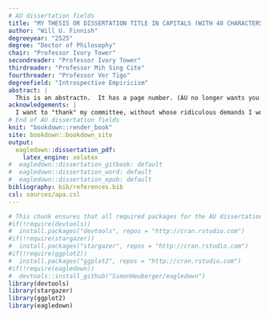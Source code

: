 ```yaml
---
# AU dissertation fields
title: "MY THESIS OR DISSERTATION TITLE IN CAPITALS (WITH 48 CHARACTERS OR FEWER PER LINE) AS AN INVERTED PYRAMID"
author: "Will U. Finnish"
degreeyear: "2525"
degree: "Doctor of Philosophy"
chair: "Professor Ivory Tower"
secondreader: "Professor Ivory Tower"
thirdreader: "Professor Mih Sing Cite"
fourthreader: "Professor Ver Tigo"
degreefield: "Introspective Empiricism"
abstract: |
  This is an abstractn.  It has a page number. (AU no longer wants you to provide an unnumbered abstract page.) The Guide says an abstract should not exceed 350 words. (If you do exceed this, then under the CAS option, the first page is numbered bottom center, and the rest are numbered top right.) This is an abstractn. This is an abstractn. This is an abstractn. This is an abstractn. This is an abstractn. This is an abstractn. This is an abstractn. This is an abstractn. This is an abstractn. This is an abstractn. This is an abstractn. This is an abstractn. This is an abstractn. This is an abstractn. This is an abstractn. This is an abstractn. This is an abstractn. This is an abstractn. This is an abstractn. This is an abstractn. This is an abstractn. This is an abstractn. This is an abstractn. This is an abstractn. This is an abstractn. 
acknowledgements: |
  I want to "thank" my committee, without whose ridiculous demands I would have graduated so very much faster.
# End of AU dissertation fields
knit: "bookdown::render_book"
site: bookdown::bookdown_site
output: 
  eagledown::dissertation_pdf: 
    latex_engine: xelatex
#  eagledown::dissertation_gitbook: default
#  eagledown::dissertation_word: default
#  eagledown::dissertation_epub: default
bibliography: bib/references.bib
csl: sources/apa.csl
---
```


```r
# This chunk ensures that all required packages for the AU dissertation template are installed and loaded
#if(!require(devtools))
#  install.packages("devtools", repos = "http://cran.rstudio.com")
#if(!require(stargazer))
#  install.packages("stargazer", repos = "http://cran.rstudio.com")
#if(!require(ggplot2))
#  install.packages("ggplot2", repos = "http://cran.rstudio.com")
#if(!require(eagledown))
#  devtools::install_github("SimonHeuberger/eagledown")
library(devtools)
library(stargazer)
library(ggplot2)
library(eagledown)
```

